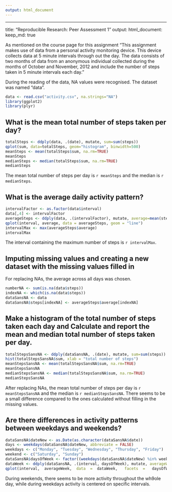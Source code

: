 ```yaml
---
output: html_document
---
```

---
title: "Reproducible Research: Peer Assessment 1"
output: 
  html_document:
    keep_md: true

As mentioned on the course page for this assignment "This assignment makes use of data from a personal activity monitoring device. This device collects data at 5 minute intervals through out the day. The data consists of two months of data from an anonymous individual collected during the months of October and November, 2012 and include the number of steps taken in 5 minute intervals each day."

During the reading of the data, NA values were recognised. The dataset was named "data".
```r
data <- read.csv("activity.csv", na.strings="NA")
library(ggplot2)
library(plyr)
```


## What is the  mean total number of steps taken per day? 
```r
totalSteps <- ddply(data, .(date), mutate, sum=sum(steps))
qplot(sum, data=totalSteps, geom="histogram", binwidth=500)
meanSteps <- mean(totalSteps$sum, na.rm=TRUE)
meanSteps
medianSteps <- median(totalSteps$sum, na.rm=TRUE)
medianSteps
```
The mean total number of steps per day is `r meanSteps` and the median is `r medianSteps`.

## What is the average daily activity pattern?
```r
intervalFactor <- as.factor(data$interval)
data[,4] <- intervalFactor
averageSteps <- ddply(data, .(intervalFactor), mutate, average=mean(steps, na.rm=TRUE))
qplot(interval, average, data = averageSteps, geom = "line")
intervalMax <- max(averageSteps$average)
intervalMax
```
The interval containing the maximum number of steps is `r intervalMax`.


## Imputing missing values and creating a new dataset with the missing values filled in
For replacing NAs, the average across all days was chosen.

```r
numberNA <- sum(is.na(data$steps))
indexNA <- which(is.na(data$steps))
dataSansNA <- data
dataSansNA$steps[indexNA] <- averageSteps$average[indexNA]
```


## Make a histogram of the total number of steps taken each day and Calculate and report the mean and median total number of steps taken per day.
```r
totalStepsSansNA <- ddply(dataSansNA, .(date), mutate, sum=sum(steps))
hist(totalStepsSansNA$sum, xlab = "total number of steps")
meanStepsSansNA <- mean(totalStepsSansNA$sum, na.rm=TRUE)
meanStepsSansNA
medianStepsSansNA <- median(totalStepsSansNA$sum, na.rm=TRUE)
medianStepsSansNA
```
After replacing NAs, the mean total number of steps per day is `r meanStepsSansNA` and the median is `r medianStepsSansNA`. There seems to be a small difference compared to the ones calculated without filling in the missing values.

## Are there differences in activity patterns between weekdays and weekends?
```r
dataSansNA$dateNew <- as.Date(as.character(dataSansNA$date))
days <- weekdays(dataSansNA$dateNew, abbreviate = FALSE)
weekdays <- c("Monday", "Tuesday", "Wednesday", "Thursday", "Friday")
weekend <- c("Saturday", "Sunday")
dataSansNA$daysOfWeek <- factor((weekdays(dataSansNA$dateNew) %in% weekdays), levels=c(FALSE, TRUE), labels=c('weekend', 'weekday'))
dataWeek <- ddply(dataSansNA, .(interval, daysOfWeek), mutate, averageWeek=mean(steps))
qplot(interval,  averageWeek,  data  =	dataWeek,	facets	=	daysOfWeek~., geom="line")
```
During weekends, there seems to be more activity throughout the wh9ole day, while during weekdays activity is centered on specific intervals.